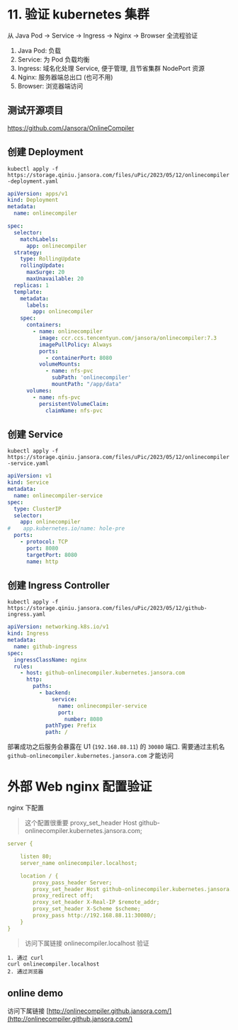 # 11. 验证 kubernetes 集群
从 Java Pod -> Service -> Ingress -> Nginx -> Browser 全流程验证
1. Java Pod: 负载
2. Service: 为 Pod 负载均衡
3. Ingress: 域名化处理 Service, 便于管理, 且节省集群 NodePort 资源
4. Nginx: 服务器端总出口 (也可不用)
5. Browser: 浏览器端访问

## 测试开源项目

https://github.com/Jansora/OnlineCompiler

##  创建 Deployment

`kubectl apply -f https://storage.qiniu.jansora.com/files/uPic/2023/05/12/onlinecompiler-deployment.yaml`
```yaml filename="onlinecompiler-deployment.yaml"
apiVersion: apps/v1
kind: Deployment
metadata:
  name: onlinecompiler

spec:
  selector:
    matchLabels:
      app: onlinecompiler
  strategy:
    type: RollingUpdate
    rollingUpdate:
      maxSurge: 20
      maxUnavailable: 20
  replicas: 1
  template:
    metadata:
      labels:
        app: onlinecompiler
    spec:
      containers:
        - name: onlinecompiler
          image: ccr.ccs.tencentyun.com/jansora/onlinecompiler:7.3
          imagePullPolicy: Always
          ports:
            - containerPort: 8080
          volumeMounts:
            - name: nfs-pvc
              subPath: 'onlinecompiler'
              mountPath: "/app/data"
      volumes:
        - name: nfs-pvc
          persistentVolumeClaim:
            claimName: nfs-pvc

```
## 创建 Service

`kubectl apply -f https://storage.qiniu.jansora.com/files/uPic/2023/05/12/onlinecompiler-service.yaml`

```yaml filename="onlinecompiler-service.yaml"
apiVersion: v1
kind: Service
metadata:
  name: onlinecompiler-service
spec:
  type: ClusterIP
  selector:
    app: onlinecompiler
#    app.kubernetes.io/name: hole-pre
  ports:
    - protocol: TCP
      port: 8080
      targetPort: 8080
      name: http
```
## 创建 Ingress Controller

`kubectl apply -f https://storage.qiniu.jansora.com/files/uPic/2023/05/12/github-ingress.yaml`

```yaml filename="onlinecompiler-service.yaml"
apiVersion: networking.k8s.io/v1
kind: Ingress
metadata:
  name: github-ingress
spec:
  ingressClassName: nginx
  rules:
    - host: github-onlinecompiler.kubernetes.jansora.com
      http:
        paths:
          - backend:
              service:
                name: onlinecompiler-service
                port:
                  number: 8080
            pathType: Prefix
            path: /
```

部署成功之后服务会暴露在 U1 (`192.168.88.11`) 的 `30080` 端口. 需要通过主机名 `github-onlinecompiler.kubernetes.jansora.com` 才能访问

# 外部 Web nginx 配置验证

nginx 下配置

>  这个配置很重要
>  proxy_set_header Host github-onlinecompiler.kubernetes.jansora.com;


```yaml
server {

    listen 80;
    server_name onlinecompiler.localhost;

    location / {
        proxy_pass_header Server;
        proxy_set_header Host github-onlinecompiler.kubernetes.jansora.com;
        proxy_redirect off;
        proxy_set_header X-Real-IP $remote_addr;
        proxy_set_header X-Scheme $scheme;
        proxy_pass http://192.168.88.11:30080/;
    }
}
```

> 访问下属链接 onlinecompiler.localhost 验证
```
1. 通过 curl
curl onlinecompiler.localhost
2. 通过浏览器

```
## online demo

访问下属链接 [http://onlinecompiler.github.jansora.com/](http://onlinecompiler.github.jansora.com/)



